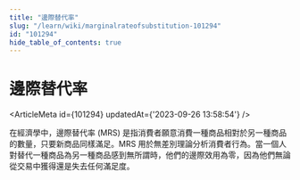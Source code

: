 ```yaml
---
title: "邊際替代率"
slug: "/learn/wiki/marginalrateofsubstitution-101294"
id: "101294"
hide_table_of_contents: true
---
```



# 邊際替代率

<ArticleMeta id={101294} updatedAt={'2023-09-26 13:58:54'} />
<div className='border-solid border-b border-t-0 my-4 border-[var(--ifm-color-gray-300)]' />

在經濟學中，邊際替代率 (MRS) 是指消費者願意消費一種商品相對於另一種商品的數量，只要新商品同樣滿足。MRS 用於無差別理論分析消費者行為。當一個人對替代一種商品為另一種商品感到無所謂時，他們的邊際效用為零，因為他們無論從交易中獲得還是失去任何滿足度。

